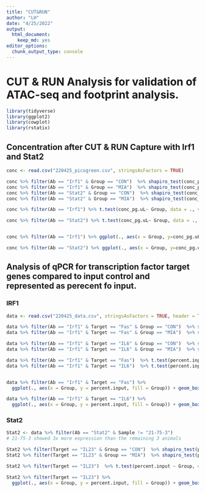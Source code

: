 ```yaml
---
title: "CUT&RUN"
author: "LH"
date: "4/25/2022"
output: 
  html_document: 
    keep_md: yes
editor_options: 
  chunk_output_type: console
---
```


# CUT & RUN Analysis for validation of ATAC-seq and footprint analysis.
```r
library(tidyverse)
library(ggplot2)
library(cowplot)
library(rstatix)
```

## Concentration after CUT & RUN Capture with Irf1 and Stat2
```r
conc <- read.csv("220425_picogreen.csv", stringsAsFactors = TRUE)

conc %>% filter(Ab == "Irf1" & Group == "CON")  %>% shapiro_test(conc_pg.uL)
conc %>% filter(Ab == "Irf1" & Group == "MIA")  %>% shapiro_test(conc_pg.uL)
conc %>% filter(Ab == "Stat2" & Group == "CON")  %>% shapiro_test(conc_pg.uL)
conc %>% filter(Ab == "Stat2" & Group == "MIA")  %>% shapiro_test(conc_pg.uL)

conc %>% filter(Ab == "Irf1") %>% t.test(conc_pg.uL~ Group, data = ., var.equal = TRUE)

conc %>% filter(Ab == "Stat2") %>% t.test(conc_pg.uL~ Group, data = ., var.equal = TRUE)


conc %>% filter(Ab == "Irf1") %>% ggplot(., aes(x = Group, y=conc_pg.uL, fill = Group)) + geom_boxplot() + geom_point(size = 2) + theme_cowplot() + scale_fill_manual(values = c("grey", "red")) + theme(legend.position = "none") + ylim(0,100) + labs(subtitle = "Irf1")

conc %>% filter(Ab == "Stat2") %>% ggplot(., aes(x = Group, y=conc_pg.uL, fill = Group)) + geom_boxplot() + geom_point(size = 2) + theme_cowplot() + scale_fill_manual(values = c("grey", "red")) + theme(legend.position = "none") + ylim(0,100) + labs(subtitle = "Stat2")

```


## Analysis of qPCR for transcription factor target genes compared to input control and represented as perecent fo input. 

### IRF1
```r
data <- read.csv("220425_data.csv", stringsAsFactors = TRUE, header = TRUE)

data %>% filter(Ab == "Irf1" & Target == "Fas" & Group == "CON")  %>% shapiro_test(percent.input)
data %>% filter(Ab == "Irf1" & Target == "Fas" & Group == "MIA")  %>% shapiro_test(percent.input)

data %>% filter(Ab == "Irf1" & Target == "IL6" & Group == "CON")  %>% shapiro_test(percent.input)
data %>% filter(Ab == "Irf1" & Target == "IL6" & Group == "MIA")  %>% shapiro_test(percent.input)

data %>% filter(Ab == "Irf1" & Target == "Fas")  %>% t.test(percent.input ~ Group, data = ., var.equal=T)
data %>% filter(Ab == "Irf1" & Target == "IL6")  %>% t.test(percent.input ~ Group, data = ., var.equal=T)


data %>% filter(Ab == "Irf1" & Target == "Fas") %>% 
  ggplot(., aes(x = Group, y = percent.input, fill = Group)) + geom_boxplot() + geom_point(size = 2) + scale_fill_manual(values = c("grey", "red")) + theme_cowplot() + labs(subtitle = "Irf1 capture") + ylim(0,2) + theme(legend.position = "none") + ylab("% Input (Fas)")

data %>% filter(Ab == "Irf1" & Target == "IL6") %>% 
  ggplot(., aes(x = Group, y = percent.input, fill = Group)) + geom_boxplot() + geom_point(size = 2) + scale_fill_manual(values = c("grey", "red")) + theme_cowplot() + labs(subtitle = "Irf1 capture") + ylim(0,5) + theme(legend.position = "none") + ylab("% Input (IL-6)")
```


### Stat2
```r

Stat2 <- data %>% filter(Ab == "Stat2" & Sample != "21-75-3")
# 21-75-3 showed 3x more expression than the remaining 3 animals

Stat2 %>% filter(Target == "IL23" & Group == "CON")  %>% shapiro_test(percent.input)
Stat2 %>% filter(Target == "IL23" & Group == "MIA")  %>% shapiro_test(percent.input)

Stat2 %>% filter(Target == "IL23")  %>% t.test(percent.input ~ Group, data = ., var.equal=T)

Stat2 %>% filter(Target == "IL23") %>% 
  ggplot(., aes(x = Group, y = percent.input, fill = Group)) + geom_boxplot() + geom_point(size = 2) + scale_fill_manual(values = c("grey", "red")) + theme_cowplot() + labs(subtitle = "Stat2 capture") + ylim(0,2) + theme(legend.position = "none") + ylab("% Input (IL-23)")
```

